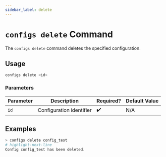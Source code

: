 ```yaml
---
sidebar_label: delete
---
```


# `configs delete` Command

The `configs delete` command deletes the specified configuration.

## Usage

```bash
configs delete <id>
```

### Parameters

| Parameter | Description              | Required? | Default Value |
| --------- | ------------------------ | --------- | ------------- |
| `id`      | Configuration identifier | ✔️        | N/A           |

## Examples

```bash
> configs delete config_test
# highlight-next-line
​Config config_test has been deleted.
```
